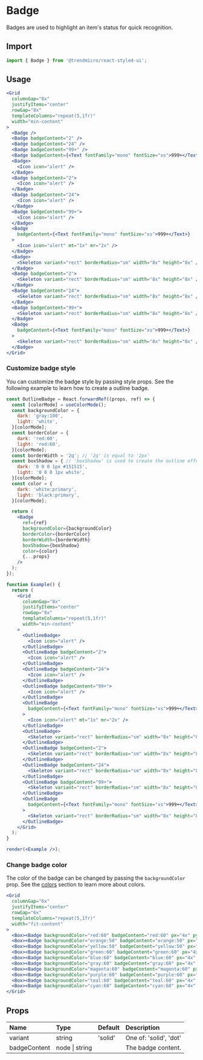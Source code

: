 # Badge

Badges are used to highlight an item's status for quick recognition.

## Import

```js
import { Badge } from '@trendmicro/react-styled-ui';
```

## Usage

```jsx
<Grid
  columnGap="8x"
  justifyItems="center"
  rowGap="8x"
  templateColumns="repeat(5,1fr)"
  width="min-content"
>
  <Badge />
  <Badge badgeContent="2" />
  <Badge badgeContent="24" />
  <Badge badgeContent="99+" />
  <Badge badgeContent={<Text fontFamily="mono" fontSize="xs">999+</Text>} />
  <Badge>
    <Icon icon="alert" />
  </Badge>
  <Badge badgeContent="2">
    <Icon icon="alert" />
  </Badge>
  <Badge badgeContent="24">
    <Icon icon="alert" />
  </Badge>
  <Badge badgeContent="99+">
    <Icon icon="alert" />
  </Badge>
  <Badge
    badgeContent={<Text fontFamily="mono" fontSize="xs">999+</Text>}
  >
    <Icon icon="alert" mt="1x" mr="2x" />
  </Badge>
  <Badge>
    <Skeleton variant="rect" borderRadius="sm" width="8x" height="8x" />
  </Badge>
  <Badge badgeContent="2">
    <Skeleton variant="rect" borderRadius="sm" width="8x" height="8x" />
  </Badge>
  <Badge badgeContent="24">
    <Skeleton variant="rect" borderRadius="sm" width="8x" height="8x" />
  </Badge>
  <Badge badgeContent="99+">
    <Skeleton variant="rect" borderRadius="sm" width="8x" height="8x" />
  </Badge>
  <Badge
    badgeContent={<Text fontFamily="mono" fontSize="xs">999+</Text>}
  >
    <Skeleton variant="rect" borderRadius="sm" width="8x" height="8x" />
  </Badge>
</Grid>
```

### Customize badge style

You can customize the badge style by passing style props. See the following example to learn how to create a outline badge.

```jsx noInline
const OutlineBadge = React.forwardRef((props, ref) => {
  const [colorMode] = useColorMode();
  const backgroundColor = {
    dark: 'gray:100',
    light: 'white',
  }[colorMode];
  const borderColor = {
    dark: 'red:60',
    light: 'red:60',
  }[colorMode];
  const borderWidth = '2q'; // '2q' is equal to '2px'
  const boxShadow = { // 'boxShadow' is used to create the outline effect
    dark: '0 0 0 1px #151515',
    light: '0 0 0 1px white',
  }[colorMode];
  const color = {
    dark: 'white:primary',
    light: 'black:primary',
  }[colorMode];

  return (
    <Badge
      ref={ref}
      backgroundColor={backgroundColor}
      borderColor={borderColor}
      borderWidth={borderWidth}
      boxShadow={boxShadow}
      color={color}
      {...props}
    />
  );
});

function Example() {
  return (
    <Grid
      columnGap="8x"
      justifyItems="center"
      rowGap="8x"
      templateColumns="repeat(5,1fr)"
      width="min-content"
    >
      <OutlineBadge>
        <Icon icon="alert" />
      </OutlineBadge>
      <OutlineBadge badgeContent="2">
        <Icon icon="alert" />
      </OutlineBadge>
      <OutlineBadge badgeContent="24">
        <Icon icon="alert" />
      </OutlineBadge>
      <OutlineBadge badgeContent="99+">
        <Icon icon="alert" />
      </OutlineBadge>
      <OutlineBadge
        badgeContent={<Text fontFamily="mono" fontSize="xs">999+</Text>}
      >
        <Icon icon="alert" mt="1x" mr="2x" />
      </OutlineBadge>
      <OutlineBadge>
        <Skeleton variant="rect" borderRadius="sm" width="8x" height="8x" />
      </OutlineBadge>
      <OutlineBadge badgeContent="2">
        <Skeleton variant="rect" borderRadius="sm" width="8x" height="8x" />
      </OutlineBadge>
      <OutlineBadge badgeContent="24">
        <Skeleton variant="rect" borderRadius="sm" width="8x" height="8x" />
      </OutlineBadge>
      <OutlineBadge badgeContent="99+">
        <Skeleton variant="rect" borderRadius="sm" width="8x" height="8x" />
      </OutlineBadge>
      <OutlineBadge
        badgeContent={<Text fontFamily="mono" fontSize="xs">999+</Text>}
      >
        <Skeleton variant="rect" borderRadius="sm" width="8x" height="8x" />
      </OutlineBadge>
    </Grid>
  );
}

render(<Example />);
```

### Change badge color

The color of the badge can be changed by passing the `backgroundColor` prop. See the [colors](./colors) section to learn more about colors.

```jsx
<Grid
  columnGap="6x"
  justifyItems="center"
  rowGap="6x"
  templateColumns="repeat(5,1fr)"
  width="fit-content"
>
  <Box><Badge backgroundColor="red:60" badgeContent="red:60" px="4x" py="1h" /></Box>
  <Box><Badge backgroundColor="orange:50" badgeContent="orange:50" px="4x" py="1h" /></Box>
  <Box><Badge backgroundColor="yellow:50" badgeContent="yellow:50" px="4x" py="1h" /></Box>
  <Box><Badge backgroundColor="green:60" badgeContent="green:60" px="4x" py="1h" /></Box>
  <Box><Badge backgroundColor="blue:60" badgeContent="blue:60" px="4x" py="1h" /></Box>
  <Box><Badge backgroundColor="gray:60" badgeContent="gray:60" px="4x" py="1h"/></Box>
  <Box><Badge backgroundColor="magenta:60" badgeContent="magenta:60" px="4x" py="1h"/></Box>
  <Box><Badge backgroundColor="purple:60" badgeContent="purple:60" px="4x" py="1h" /></Box>
  <Box><Badge backgroundColor="teal:60" badgeContent="teal:60" px="4x" py="1h" /></Box>
  <Box><Badge backgroundColor="cyan:60" badgeContent="cyan:60" px="4x" py="1h" /></Box>
</Grid>
```

## Props

| Name | Type | Default | Description |
| :--- | :--- | :------ | :---------- |
| variant | string | 'solid' | One of: 'solid', 'dot' |
| badgeContent | node \| string | | The badge content. |
